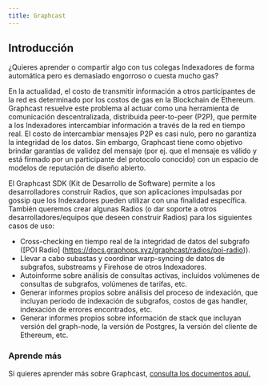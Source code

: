 ```yaml
---
title: Graphcast
---
```


## Introducción

¿Quieres aprender o compartir algo con tus colegas Indexadores de forma automática pero es demasiado engorroso o cuesta mucho gas?

En la actualidad, el costo de transmitir información a otros participantes de la red es determinado por los costos de gas en la Blockchain de Ethereum. Graphcast resuelve este problema al actuar como una herramienta de comunicación descentralizada, distribuida peer-to-peer (P2P), que permite a los Indexadores intercambiar información a través de la red en tiempo real. El costo de intercambiar mensajes P2P es casi nulo, pero no garantiza la integridad de los datos. Sin embargo, Graphcast tiene como objetivo brindar garantías de validez del mensaje (por ej. que el mensaje es válido y está firmado por un participante del protocolo conocido) con un espacio de modelos de reputación de diseño abierto.

El Graphcast SDK (Kit de Desarrollo de Software) permite a los desarrolladores construir Radios, que son aplicaciones impulsadas por gossip que los Indexadores pueden utilizar con una finalidad específica. También queremos crear algunas Radios (o dar soporte a otros desarrolladores/equipos que deseen construir Radios) para los siguientes casos de uso:

-   Cross-checking en tiempo real de la integridad de datos del subgrafo ([POI Radio] \(https://docs.graphops.xyz/graphcast/radios/poi-radio)).
-   Llevar a cabo subastas y coordinar warp-syncing de datos de subgrafos, substreams y Firehose de otros Indexadores.
-   Autoinforme sobre análisis de consultas activas, incluidos volúmenes de consultas de subgrafos, volúmenes de tarifas, etc.
-   Generar informes propios sobre análisis del proceso de indexación, que incluyan período de indexación de subgrafos, costos de gas handler, indexación de errores encontrados, etc.
-   Generar informes propios sobre información de stack que incluyan versión del graph-node, la versión de Postgres, la versión del cliente de Ethereum, etc.

### Aprende más

Si quieres aprender más sobre Graphcast, [consulta los documentos aquí.](https://docs.graphops.xyz/graphcast/intro)
